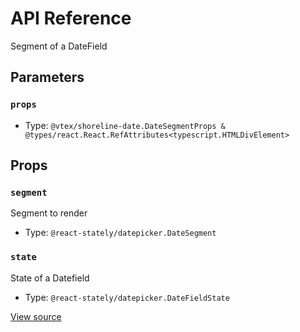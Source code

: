 # API Reference

Segment of a DateField

## Parameters

### `props`

- Type: `@vtex/shoreline-date.DateSegmentProps & @types/react.React.RefAttributes<typescript.HTMLDivElement>`

## Props

### `segment`

Segment to render

- Type: `@react-stately/datepicker.DateSegment`

### `state`

State of a Datefield

- Type: `@react-stately/datepicker.DateFieldState`

[View source](https://github.com/vtex/shoreline/blob/03f04776c/packages/date/src/date-segment/date-segment.tsx#L13)
